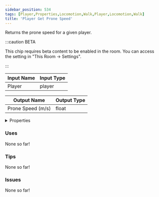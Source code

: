```yaml
---
sidebar_position: 534
tags: [Player,Properties,Locomotion,Walk,Player,Locomotion,Walk]
title: 'Player Get Prone Speed'
---
```


Returns the prone speed for a given player.

:::caution BETA

This chip requires beta content to be enabled in the room. You can access the setting in "This Room -> Settings".

:::


<EsbSvg />

| Input Name | Input Type |
|-----------|-----------|
| Player | player |

| Output Name | Output Type |
|-----------|-----------|
| Prone Speed (m/s) | float |


<details>
  <summary>Properties</summary>
  <div>
    <div>
    <table>
      <thead>
        <tr>
          <th>Is beta required?</th>
          <th>✅</th>
        </tr>
        <tr>
          <th>Is this chip a trolling risk?</th>
          <th>❌</th>
        </tr>
        <tr>
          <th>Is this chip a role assignment risk?</th>
          <th>❌</th>
        </tr>
        <tr>
          <th>Chip UUID</th>
          <th>4d0f09da-4784-4b35-bf66-cdf818ea1a29</th>
        </tr>
      </thead>
    </table>
    </div>
  </div>
</details>

### Uses

None so far!

### Tips

None so far!

### Issues

None so far!